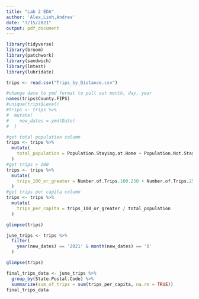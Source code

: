 ```yaml
---
title: "Lab 2 EDA"
author: 'Alex,Linh,Andres'
date: "7/15/2021"
output: pdf_document
---
```


```r
library(tidyverse)
library(broom)
library(patchwork)
library(sandwich)
library(lmtest)
library(lubridate)
```

```r
trips <- read.csv("Trips_by_Distance.csv")
```

```r
#change date to ymd format to pull out month, day, year
names(trips$County.FIPS)
#unique(trips$Level)
#trips <- trips %>% 
#  mutate(
#    new_dates = ymd(Date)
#  )
```

```r
#get total population column
trips <- trips %>% 
  mutate(
    total_population = Population.Staying.at.Home + Population.Not.Staying.at.Home
  )
#get trips > 100 
trips <- trips %>% 
  mutate(
    trips_100_or_greater = Number.of.Trips.100.250 + Number.of.Trips.250.500 + Number.of.Trips...500
  )
#get trips per capita column 
trips <- trips %>% 
  mutate(
    trips_per_capita = trips_100_or_greater / total_population
  )
```

```r
glimpse(trips)
```


```r
june_trips <- trips %>%
  filter(
    year(new_dates) == '2021' & month(new_dates) == '6'
  )
```

```r
glimpse(trips)
```

```r
final_trips_data <- june_trips %>%
  group_by(State.Postal.Code) %>%
  summarize(sum_of_trips = sum(trips_per_capita, na.rm = TRUE))
final_trips_data
```

